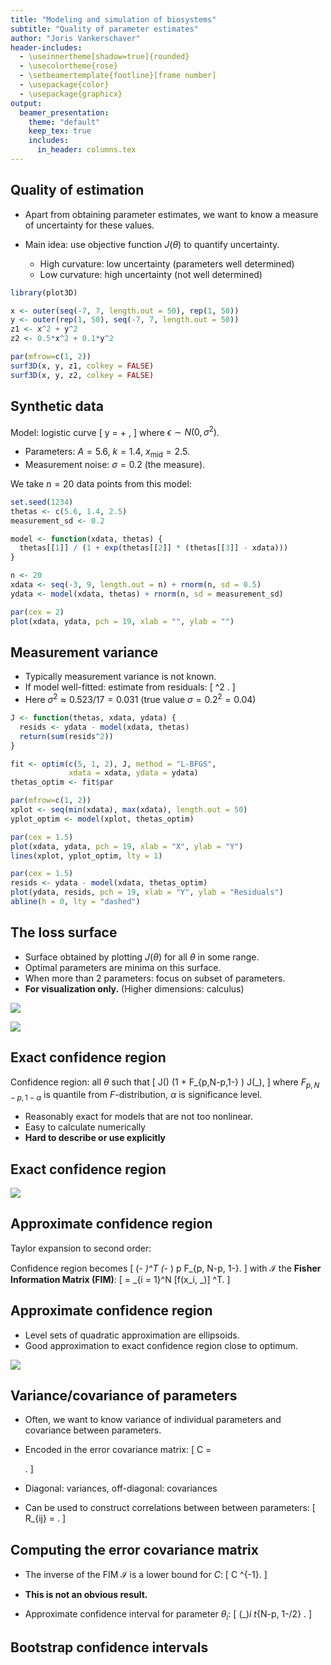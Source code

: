 ```yaml
---
title: "Modeling and simulation of biosystems"
subtitle: "Quality of parameter estimates"
author: "Joris Vankerschaver"
header-includes:
  - \useinnertheme[shadow=true]{rounded}
  - \usecolortheme{rose}
  - \setbeamertemplate{footline}[frame number]
  - \usepackage{color}
  - \usepackage{graphicx}
output: 
  beamer_presentation:
    theme: "default"
    keep_tex: true
    includes:
      in_header: columns.tex
---
```


## Quality of estimation

- Apart from obtaining parameter estimates, we want to know a measure of uncertainty for these values.

- Main idea: use objective function $J(\theta)$ to quantify uncertainty.
  - High curvature: low uncertainty (parameters well determined)
  - Low curvature: high uncertainty (not well determined)

```r
library(plot3D)

x <- outer(seq(-7, 7, length.out = 50), rep(1, 50))
y <- outer(rep(1, 50), seq(-7, 7, length.out = 50))
z1 <- x^2 + y^2
z2 <- 0.5*x^2 + 0.1*y^2

par(mfrow=c(1, 2))
surf3D(x, y, z1, colkey = FALSE)
surf3D(x, y, z2, colkey = FALSE)

```

## Synthetic data

Model: logistic curve
\[
  y = \frac{A}{1 + \exp(k(x_\text{mid} - x))} + \epsilon,
\]
where $\epsilon \sim N(0, \sigma^2)$. 

- Parameters: $A = 5.6$, $k = 1.4$, $x_\text{mid} = 2.5$.
- Measurement noise: $\sigma = 0.2$ (the measure).

We take $n = 20$ data points from this model:

```r
set.seed(1234)
thetas <- c(5.6, 1.4, 2.5)
measurement_sd <- 0.2

model <- function(xdata, thetas) {
  thetas[[1]] / (1 + exp(thetas[[2]] * (thetas[[3]] - xdata)))
}

n <- 20
xdata <- seq(-3, 9, length.out = n) + rnorm(n, sd = 0.5)
ydata <- model(xdata, thetas) + rnorm(n, sd = measurement_sd)

par(cex = 2)
plot(xdata, ydata, pch = 19, xlab = "", ylab = "")

```



## Measurement variance

- Typically measurement variance is not known.
- If model well-fitted: estimate from residuals:
\[
  \sigma^2 \approx \frac{J(\theta_\text{best})}{N - p}.
\]
- Here $\sigma^2 \approx 0.523/17 = 0.031$ (true value $\sigma = 0.2^2 = 0.04$)

\vspace*{0.5cm}
```r
J <- function(thetas, xdata, ydata) {
  resids <- ydata - model(xdata, thetas)
  return(sum(resids^2))
}

fit <- optim(c(5, 1, 2), J, method = "L-BFGS",
             xdata = xdata, ydata = ydata)
thetas_optim <- fit$par

par(mfrow=c(1, 2))
xplot <- seq(min(xdata), max(xdata), length.out = 50)
yplot_optim <- model(xplot, thetas_optim)

par(cex = 1.5)
plot(xdata, ydata, pch = 19, xlab = "X", ylab = "Y")
lines(xplot, yplot_optim, lty = 1)

par(cex = 1.5)
resids <- ydata - model(xdata, thetas_optim)
plot(ydata, resids, pch = 19, xlab = "Y", ylab = "Residuals")
abline(h = 0, lty = "dashed")
```

## The loss surface

- Surface obtained by plotting $J(\theta)$ for all $\theta$ in some range.
- Optimal parameters are minima on this surface.
- When more than 2 parameters: focus on subset of parameters.
- **For visualization only.** (Higher dimensions: calculus)

:::::: {.cols data-latex=""}
::: {.col data-latex="{0.48\textwidth}"}
![](./images/03a-parameter-estimation/loss-surface-3d.png)
:::

::: {.col data-latex="{0.05\textwidth}"}
\mbox{}
:::

::: {.col data-latex="{0.48\textwidth}"}
![](./images/03a-parameter-estimation/loss-surface-2d.png)
:::
::::::

## Exact confidence region

Confidence region: all $\theta$ such that
\[
  J(\theta) \le \left(1 + \frac{p}{N-p}F_{p,N-p,1-\alpha} \right) \times J(\theta_\text{best}),
\]
where $F_{p,N-p,1-\alpha}$ is quantile from $F$-distribution, $\alpha$ is significance level.

- Reasonably exact for models that are not too nonlinear.
- Easy to calculate numerically
- **Hard to describe or use explicitly**

## Exact confidence region

![](./images/03a-parameter-estimation/level-sets-ci.png){fig-align='center'}

## Approximate confidence region

Taylor expansion to second order:
\begin{multline*}
  J(\theta) \approx 
    J(\theta_\text{best}) + \underbrace{\nabla J(\theta_\text{best})}_{= 0} \cdot (\theta - \theta_\text{best}) \\
    + \frac{1}{2} (\theta - \theta_\text{best})^T \cdot \nabla^2 J(\theta_\text{best}) \cdot (\theta - \theta_\text{best}).
\end{multline*}

Confidence region becomes
\[
  (\theta - \theta_\text{best})^T \mathcal{I} (\theta - \theta_\text{best}) \le p F_{p, N-p, 1-\alpha}.
\]
with $\mathcal{I}$ the **Fisher Information Matrix (FIM)**:
\[
  \mathcal{I} = \frac{1}{\sigma^2} \sum_{i = 1}^N [\nabla f(x_i, \theta_\text{best})] \cdot [\nabla f(x_i, \theta_\text{best})]^T.
\]


## Approximate confidence region

- Level sets of quadratic approximation are ellipsoids.
- Good approximation to exact confidence region close to optimum.

![](./images/03a-parameter-estimation/level-sets-ci-quadratic.png){fig-align='center'}


## Variance/covariance of parameters

- Often, we want to know variance of individual parameters and covariance between parameters.
- Encoded in the error covariance matrix:
\[
  C = \begin{bmatrix}
      \sigma^2_{\theta_1} & \text{cov}(\theta_1,\theta_2) & \cdots & \text{cov}(\theta_1,\theta_p) \\
      \text{cov}(\theta_2,\theta_1) & \sigma^2_{\theta_2} & \cdots & \text{cov}(\theta_2,\theta_p) \\
      \vdots & \vdots & \ddots & \vdots \\
      \text{cov}(\theta_p,\theta_1) & \text{cov}(\theta_p,\theta_2) & \cdots & \sigma^2_{\theta_p}
  \end{bmatrix}.
\]

- Diagonal: variances, off-diagonal: covariances
- Can be used to construct correlations between between parameters:
\[
  R_{ij} = \frac{\text{cov}(\theta_i, \theta_j)}{\sigma_{\theta_i} \sigma_{\theta_j}}.
\]


## Computing the error covariance matrix

- The inverse of the FIM $\mathcal{I}$ is a lower bound for $C$:
\[
  C \ge \mathcal{I}^{-1}.
\]
- **This is not an obvious result.**

- Approximate confidence interval for parameter $\theta_i$:
\[
  (\theta_\text{best})_i \pm t_{N-p, 1-\alpha/2} \sqrt{C_{ii}}.
\]

## Bootstrap confidence intervals